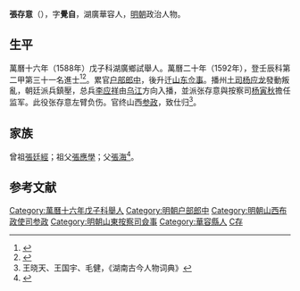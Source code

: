 {{明清人物信息框
| 姓名 = 張存意
| 原名 =
| 圖片名稱= 
| 圖片大小 =
| 圖片說明 = 
| 最高職務 = 山西布政使司參政
| 國家 = 大明 
| 爵位 =
| 籍貫 = 湖廣華容縣
| 族裔 = 
| 字號 = 字覺自
| 諡號 =
| 出生日期 = 生年不詳
| 出生地點 =
| 逝世日期 = 卒年不詳
| 逝世地點 =
| 墓葬 =
| 配偶 = 
| 親屬 = 
| 出身 =
* 萬曆二十年壬辰科進士
| 經歷 =
| 著作 =  
}}
'''張存意'''（{{bd|？||？|catIdx=}}），字'''覺自'''，湖廣華容人，[[明朝|明朝]]政治人物。

== 生平 ==
萬曆十六年（1588年）戊子科湖廣鄉試舉人。萬曆二十年（1592年），登壬辰科第二甲第三十一名進士<ref>{{Cite book|title=《皇明贡举考》卷五|last=（明）[[张朝瑞|张朝瑞]]|first=|publisher=《续修四库全书》史部第828册|year=|isbn=|location=|pages=}}</ref><ref>{{Cite book|title=贡举志五种 上|last=鲁小俊，江俊伟著|first=|publisher=武汉：武汉大学出版社|year=2009|isbn=978-7-307-07043-1|location=|pages=}}</ref>。累官[[户部|户部]][[郎中|郎中]]，後升迁[[山东|山东]][[佥事|佥事]]。播州[[土司|土司]][[杨应龙|杨应龙]]發動叛亂，朝廷派兵鎮壓，总兵[[李应祥|李应祥]]由[[乌江|乌江]]方向入播，並派张存意與按察司[[杨寅秋|杨寅秋]]擔任监军。此役张存意左臂负伤。官终山西[[参政|参政]]，致仕归<ref>王晓天、王国宇、毛健，《湖南古今人物词典》</ref>。

== 家族 ==
曾祖[[張廷經|張廷經]]；祖父[[張應學|張應學]]；父[[張海|張海]]<ref>{{Cite book|title=天一阁藏明代科举录选刊 登科录 点校本|last=龚延明主编|first=|publisher=宁波出版社|year=2016|isbn=978-7-5526-2320-8|location=宁波|pages=|quote=《天一閣藏明代科舉錄選刊.登科錄》之《萬曆二十年壬辰科殿試金榜》}}</ref>。

==参考文献==
{{reflist}}

{{萬曆二十年壬辰科殿試金榜}}
{{DEFAULTSORT:Zhang張}}
[[Category:萬曆十六年戊子科舉人|Category:萬曆十六年戊子科舉人]]
[[Category:明朝户部郎中|Category:明朝户部郎中]]
[[Category:明朝山西布政使司参政|Category:明朝山西布政使司参政]]
[[Category:明朝山東按察司僉事|Category:明朝山東按察司僉事]]
[[Category:華容縣人|Category:華容縣人]]
[[Category:张姓|C存]]